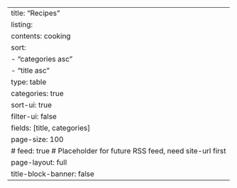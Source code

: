 ---
title: "Recipes"
listing:
  contents: cooking
  sort: 
    - "categories asc"
    - "title asc"
  type: table
  categories: true
  sort-ui: true
  filter-ui: false
  fields: [title, categories]
  page-size: 100
  # feed: true  # Placeholder for future RSS feed, need site-url first
page-layout: full
title-block-banner: false
---